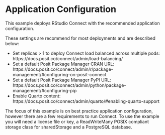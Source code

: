 # Application Configuration

This example deploys RStudio Connect with the recommended application
configuration.

These settings are recommend for most deployments and are described below:

- Set replicas > 1 to deploy Connect load balanced across multiple pods: https://docs.posit.co/connect/admin/load-balancing/
- Set a default Posit Package Manager CRAN URL: https://docs.posit.co/connect/admin/r/package-management/#configuring-on-posit-connect
- Set a default Posit Package Manager PyPI URL: https://docs.posit.co/connect/admin/python/package-management/#configuring-pip
- Enable Quarto content: https://docs.posit.co/connect/admin/quarto/#enabling-quarto-support


The focus of this example is on best practice application
configuration, however there are a few requirements to run Connect.
To use the example you will need a license file or key, a ReadWriteMany
POSIX compliant storage class for sharedStorage and a PostgreSQL database.


```.yaml
```
